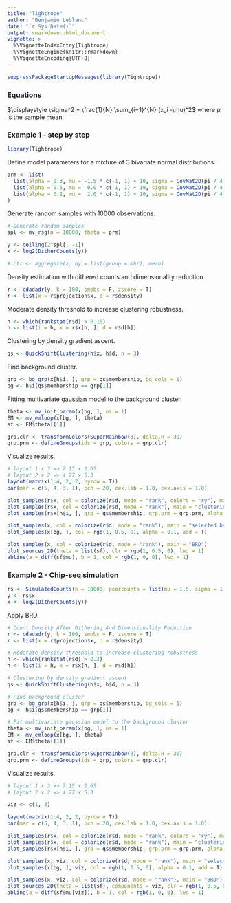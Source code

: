 ```yaml
---
title: "Tightrope"
author: "Benjamin Leblanc"
date: "`r Sys.Date()`"
output: rmarkdown::html_document
vignette: >
  %\VignetteIndexEntry{Tightrope}
  %\VignetteEngine{knitr::rmarkdown}
  %\VignetteEncoding{UTF-8}
---
```


```r
suppressPackageStartupMessages(library(Tightrope))
```

### Equations

$\displaystyle \sigma^2 = \frac{1}{N} \sum_{i=1}^{N} (x_i -\mu)^2$ where $\mu$ is the sample mean

### Example 1 - step by step

```r
library(Tightrope)
```


Define model parameters for a mixture of 3 bivariate normal distributions.

```r
prm <- list(
  list(alpha = 0.3, mu = -1.5 * c(-1, 1) + 10, sigma = CovMat2D(pi / 4,  sx = 6.0, sy = 0.25)),
  list(alpha = 0.5, mu =  0.0 * c(-1, 1) + 10, sigma = CovMat2D(pi / 4,  sx = 4.0, sy = 0.50)),
  list(alpha = 0.2, mu =  2.0 * c(-1, 1) + 10, sigma = CovMat2D(pi / 4,  sx = 2.0, sy = 1.00))
)
```

Generate random samples with 10000 observations.

```r
# Generate random samples
spl <- mv_rsg(n = 10000, theta = prm)

y <- ceiling(2^spl[, -1])
x <- log2(DitherCounts(y))

# ctr <- aggregate(x, by = list(group = mbr), mean)
```

Density estimation with dithered counts and dimensionality reduction.

```r
r <- cdadadr(y, k = 100, smobs = F, zscore = T)
r <- list(x = r$projection$x, d = r$density)
```

Moderate density threshold to increase clustering robustness.

```r
h <- which(rankstat(r$d) > 0.15)
h <- list(i = h, x = r$x[h, ], d = r$d[h])
```

Clustering by density gradient ascent.

```r
qs <- QuickShiftClustering(h$x, h$d, n = 3)
```

Find background cluster.

```r
grp <- bg_grp(x[h$i, ], grp = qs$membership, bg_cols = 1)
bg <- h$i[qs$membership == grp[1]]
```

Fitting multivariate gaussian model to the background cluster.

```r
theta <- mv_init_param(x[bg, ], ns = 1)
EM <- mv_emloop(x[bg, ], theta)
sf <- EM$theta[[1]]
```


```r
grp.clr <- transformColors(SuperRainbow(3), delta.H = 30)
grp.prm <- defineGroups(ids = grp, colors = grp.clr)
```

Visualize results.

```r
# layout 1 x 3 => 7.15 x 2.65
# layout 2 x 2 => 4.77 x 5.3
layout(matrix(1:4, 2, 2, byrow = T))
par(mar = c(5, 4, 3, 1), pch = 20, cex.lab = 1.0, cex.axis = 1.0)

plot_samples(r$x, col = colorize(r$d, mode = "rank", colors = "ry"), main = "density")
plot_samples(r$x, col = colorize(r$d, mode = "rank"), main = "clustering")
plot_samples(r$x[h$i, ], grp = qs$membership, grp.prm = grp.prm, alpha = 0.1, add = T)

plot_samples(x, col = colorize(r$d, mode = "rank"), main = "selected background")
plot_samples(x[bg, ], col = rgb(1, 0.5, 0), alpha = 0.1, add = T)

plot_samples(x, col = colorize(r$d, mode = "rank"), main = "BRD")
plot_sources_2D(theta = list(sf), clr = rgb(1, 0.5, 0), lwd = 1)
abline(a = diff(sf$mu), b = 1, col = rgb(1, 0, 0), lwd = 1)
```

### Example 2 - Chip-seq simulation


```r
rs <- SimulatedCounts(n = 10000, poorcounts = list(mu = 1.5, sigma = 1.5))
y <- rs$x
x <- log2(DitherCounts(y))
```


Apply BRD.

```r
# Count Density After Dithering And Dimensionality Reduction
r <- cdadadr(y, k = 100, smobs = F, zscore = T)
r <- list(x = r$projection$x, d = r$density)

# Moderate density threshold to increase clustering robustness
h <- which(rankstat(r$d) > 0.3)
h <- list(i = h, x = r$x[h, ], d = r$d[h])

# Clustering by density gradient ascent
qs <- QuickShiftClustering(h$x, h$d, n = 3)

# Find background cluster
grp <- bg_grp(x[h$i, ], grp = qs$membership, bg_cols = 1)
bg <- h$i[qs$membership == grp[1]]

# Fit multivariate gaussian model to the background cluster
theta <- mv_init_param(x[bg, ], ns = 1)
EM <- mv_emloop(x[bg, ], theta)
sf <- EM$theta[[1]]
```

```r
grp.clr <- transformColors(SuperRainbow(3), delta.H = 30)
grp.prm <- defineGroups(ids = grp, colors = grp.clr)
```

Visualize results.

```r
# layout 1 x 3 => 7.15 x 2.65
# layout 2 x 2 => 4.77 x 5.3

viz <- c(1, 3)

layout(matrix(1:4, 2, 2, byrow = T))
par(mar = c(5, 4, 3, 1), pch = 20, cex.lab = 1.0, cex.axis = 1.0)

plot_samples(r$x, col = colorize(r$d, mode = "rank", colors = "ry"), main = "density")
plot_samples(r$x, col = colorize(r$d, mode = "rank"), main = "clustering")
plot_samples(r$x[h$i, ], grp = qs$membership, grp.prm = grp.prm, alpha = 0.1, add = T)

plot_samples(x, viz, col = colorize(r$d, mode = "rank"), main = "selected background")
plot_samples(x[bg, ], viz, col = rgb(1, 0.5, 0), alpha = 0.1, add = T)

plot_samples(x, viz, col = colorize(r$d, mode = "rank"), main = "BRD")
plot_sources_2D(theta = list(sf), components = viz, clr = rgb(1, 0.5, 0), lwd = 1)
abline(a = diff(sf$mu[viz]), b = 1, col = rgb(1, 0, 0), lwd = 1)
```


